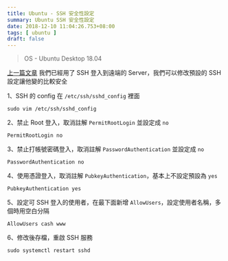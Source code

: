 ```yaml
---
title: Ubuntu - SSH 安全性設定
summary: Ubuntu SSH 安全性設定
date: 2018-12-10 11:04:26.753+08:00
tags: [ ubuntu ]
draft: false
---
```


> OS - Ubuntu Desktop 18.04

[上一篇文章](/blog/ubuntu-ssh-remote-connection) 我們已經用了 SSH 登入到遠端的 Server，我們可以修改預設的 SSH 設定讓他變的比較安全

1、SSH 的 config 在 `/etc/ssh/sshd_config` 裡面

```shell
sudo vim /etc/ssh/sshd_config
```

2、禁止 Root 登入，取消註解 `PermitRootLogin` 並設定成 `no`

```shell
PermitRootLogin no
```

3、禁止打帳號密碼登入，取消註解 `PasswordAuthentication` 並設定成 `no`

```shell
PasswordAuthentication no
```

4、使用憑證登入，取消註解 `PubkeyAuthentication`，基本上不設定預設為 `yes`

```shell
PubkeyAuthentication yes
```

5、設定可 SSH 登入的使用者，在最下面新增 `AllowUsers`，設定使用者名稱，多個時用空白分隔

```shell
AllowUsers cash www
```

6、修改後存檔，重啟 SSH 服務

```shell
sudo systemctl restart sshd
```